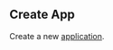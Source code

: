 ## Create App

Create a new [application](https://hathora.dev/docs/concepts/hathora-entities#application).
